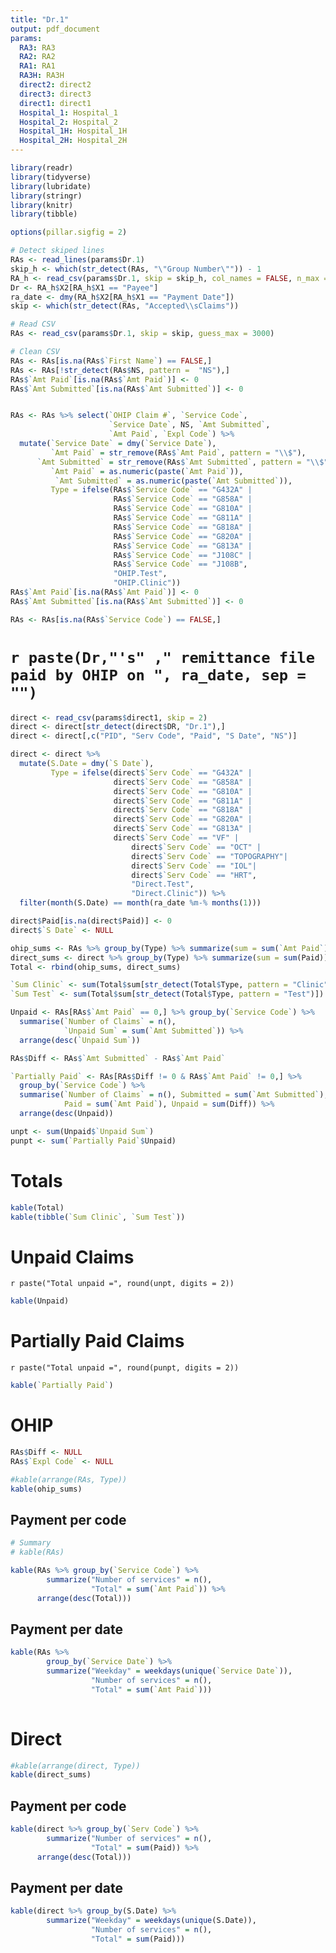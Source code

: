 ---
title: "Dr.1"
output: pdf_document
params:
  RA3: RA3
  RA2: RA2
  RA1: RA1
  RA3H: RA3H
  direct2: direct2
  direct3: direct3
  direct1: direct1
  Hospital_1: Hospital_1
  Hospital_2: Hospital_2
  Hospital_1H: Hospital_1H
  Hospital_2H: Hospital_2H
---

```{r libraries, include=FALSE, echo=FALSE}
library(readr)
library(tidyverse)
library(lubridate)
library(stringr)
library(knitr)
library(tibble)
```



```{r digits, messages =FALSE, include=FALSE, warnings = FALSE, echo=FALSE}
options(pillar.sigfig = 2)
```

```{r RAs, messages =FALSE, include=FALSE, warnings = FALSE, echo=FALSE}
# Detect skiped lines
RAs <- read_lines(params$Dr.1)
skip_h <- which(str_detect(RAs, "\"Group Number\"")) - 1
RA_h <- read_csv(params$Dr.1, skip = skip_h, col_names = FALSE, n_max = 10)
Dr <- RA_h$X2[RA_h$X1 == "Payee"]
ra_date <- dmy(RA_h$X2[RA_h$X1 == "Payment Date"])
skip <- which(str_detect(RAs, "Accepted\\sClaims"))

# Read CSV
RAs <- read_csv(params$Dr.1, skip = skip, guess_max = 3000)

# Clean CSV
RAs <- RAs[is.na(RAs$`First Name`) == FALSE,]
RAs <- RAs[!str_detect(RAs$NS, pattern =  "NS"),]
RAs$`Amt Paid`[is.na(RAs$`Amt Paid`)] <- 0
RAs$`Amt Submitted`[is.na(RAs$`Amt Submitted`)] <- 0


RAs <- RAs %>% select(`OHIP Claim #`, `Service Code`,
                      `Service Date`, NS, `Amt Submitted`,
                      `Amt Paid`, `Expl Code`) %>%
  mutate(`Service Date` = dmy(`Service Date`),
         `Amt Paid` = str_remove(RAs$`Amt Paid`, pattern = "\\$"),
      `Amt Submitted` = str_remove(RAs$`Amt Submitted`, pattern = "\\$"),
         `Amt Paid` = as.numeric(paste(`Amt Paid`)),
          `Amt Submitted` = as.numeric(paste(`Amt Submitted`)),
         Type = ifelse(RAs$`Service Code` == "G432A" |
                       RAs$`Service Code` == "G858A" |
                       RAs$`Service Code` == "G810A" |
                       RAs$`Service Code` == "G811A" |
                       RAs$`Service Code` == "G818A" |
                       RAs$`Service Code` == "G820A" |
                       RAs$`Service Code` == "G813A" |
                       RAs$`Service Code` == "J108C" |                                               
                       RAs$`Service Code` == "J108B",
                       "OHIP.Test",
                       "OHIP.Clinic"))
RAs$`Amt Paid`[is.na(RAs$`Amt Paid`)] <- 0
RAs$`Amt Submitted`[is.na(RAs$`Amt Submitted`)] <- 0

RAs <- RAs[is.na(RAs$`Service Code`) == FALSE,]
```

# `r paste(Dr,"'s" ," remittance file paid by OHIP on ", ra_date, sep = "")`

```{r direct, messages =FALSE, include=FALSE, warnings = FALSE, echo=FALSE}
direct <- read_csv(params$direct1, skip = 2)
direct <- direct[str_detect(direct$DR, "Dr.1"),]
direct <- direct[,c("PID", "Serv Code", "Paid", "S Date", "NS")]

direct <- direct %>% 
  mutate(S.Date = dmy(`S Date`), 
         Type = ifelse(direct$`Serv Code` == "G432A" |
                       direct$`Serv Code` == "G858A" |
                       direct$`Serv Code` == "G810A" |
                       direct$`Serv Code` == "G811A" |
                       direct$`Serv Code` == "G818A" |
                       direct$`Serv Code` == "G820A" |
                       direct$`Serv Code` == "G813A" |
                       direct$`Serv Code` == "VF" |
		                   direct$`Serv Code` == "OCT" |
		                   direct$`Serv Code` == "TOPOGRAPHY"|
		                   direct$`Serv Code` == "IOL"|
		                   direct$`Serv Code` == "HRT",
		                   "Direct.Test", 
		                   "Direct.Clinic")) %>%
  filter(month(S.Date) == month(ra_date %m-% months(1)))

direct$Paid[is.na(direct$Paid)] <- 0 
direct$`S Date` <- NULL
```

```{r sums, messages =FALSE, include=FALSE, warnings = FALSE, echo=FALSE}
ohip_sums <- RAs %>% group_by(Type) %>% summarize(sum = sum(`Amt Paid`))
direct_sums <- direct %>% group_by(Type) %>% summarize(sum = sum(Paid))
Total <- rbind(ohip_sums, direct_sums)

`Sum Clinic` <- sum(Total$sum[str_detect(Total$Type, pattern = "Clinic")])
`Sum Test` <- sum(Total$sum[str_detect(Total$Type, pattern = "Test")])

Unpaid <- RAs[RAs$`Amt Paid` == 0,] %>% group_by(`Service Code`) %>%
  summarise(`Number of Claims` = n(),
            `Unpaid Sum` = sum(`Amt Submitted`)) %>%
  arrange(desc(`Unpaid Sum`))

RAs$Diff <- RAs$`Amt Submitted` - RAs$`Amt Paid`

`Partially Paid` <- RAs[RAs$Diff != 0 & RAs$`Amt Paid` != 0,] %>%
  group_by(`Service Code`) %>%
  summarise(`Number of Claims` = n(), Submitted = sum(`Amt Submitted`),
            Paid = sum(`Amt Paid`), Unpaid = sum(Diff)) %>%
  arrange(desc(Unpaid))

unpt <- sum(Unpaid$`Unpaid Sum`)
punpt <- sum(`Partially Paid`$Unpaid)
```

# Totals

```{r Total, echo=FALSE}
kable(Total)
kable(tibble(`Sum Clinic`, `Sum Test`))
```

# Unpaid Claims
`r paste("Total unpaid =", round(unpt, digits = 2))`

```{r Unpaid, echo=FALSE}
kable(Unpaid)
```

\newpage

# Partially Paid Claims
`r paste("Total unpaid =", round(punpt, digits = 2))`

```{r PUnpaid, echo=FALSE}
kable(`Partially Paid`)
```

# OHIP
```{r ohip sums, echo=FALSE}
RAs$Diff <- NULL
RAs$`Expl Code` <- NULL

#kable(arrange(RAs, Type))
kable(ohip_sums)
```

## Payment per code
```{r OHIP Total by code, warnings = FALSE, echo=FALSE}
# Summary
# kable(RAs)

kable(RAs %>% group_by(`Service Code`) %>% 
        summarize("Number of services" = n(),
                  "Total" = sum(`Amt Paid`)) %>%
      arrange(desc(Total)))

```

## Payment per date
```{r OHIP Total by date, warnings = FALSE, echo=FALSE}
kable(RAs %>% 
        group_by(`Service Date`) %>% 
        summarize("Weekday" = weekdays(unique(`Service Date`)),
                  "Number of services" = n(),
                  "Total" = sum(`Amt Paid`)))
     

```

\newpage


# Direct
```{r direct sums, echo=FALSE}
#kable(arrange(direct, Type))
kable(direct_sums)
```

## Payment per code
```{r Direct Total by code, warnings = FALSE, echo=FALSE}
kable(direct %>% group_by(`Serv Code`) %>% 
        summarize("Number of services" = n(),
                  "Total" = sum(Paid)) %>%
      arrange(desc(Total)))
```

## Payment per date
```{r Direct Total by date, warnings = FALSE, echo=FALSE}
kable(direct %>% group_by(S.Date) %>% 
        summarize("Weekday" = weekdays(unique(S.Date)),
                  "Number of services" = n(),
                  "Total" = sum(Paid)))
```


